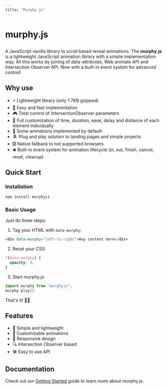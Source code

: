```yaml
---
title: 'Murphy.js'
---
```


# <p class="pink">murphy.js</p>

A JavaScript vanilla library to scroll based reveal animations.
The <strong>murphy.js</strong> is a lightweight JavaScript animation library with a simple implementation way. All this works by joining of data-attributes, Web animate API and Intersection Observer API. Now with a built-in event system for advanced control!

## Why use

- ⚡️ Lightweight library (only 1.7KB gzipped)
- 🍎 Easy and fast implementation
- 🎮 Total control of IntersectionObserver parameters
- 🎨 Full customization of time, duration, ease, delay and distance of each element individually
- 🎁 Some animations implemented by default
- 🏝 Plug and play solution to landing pages and simple projects
- ❎ Native fallback to not supported browsers
- 🛎️ Built-in event system for animation lifecycle (in, out, finish, cancel, reset, cleanup)

## Quick Start

### Installation

```bash copy copy
npm install murphyjs
```

### Basic Usage

Just do three steps:

1. Tag your HTML with `data-murphy`:
```html copy copy
<div data-murphy="left-to-right">Any content here</div>
```

2. Reset your CSS:
```css copy copy
*[data-murphy] {
  opacity: 0;
}
```

3. Start murphy.js:
```javascript copy copy
import murphy from "murphyjs";
murphy.play()
```

That's it! 🤟🏿

## Features

- 🚀 Simple and lightweight
- 🎨 Customizable animations
- 📱 Responsive design
- 🔍 Intersection Observer based
- 🛠️ Easy to use API

## Documentation

Check out our [Getting Started](/getting-started) guide to learn more about murphy.js. 